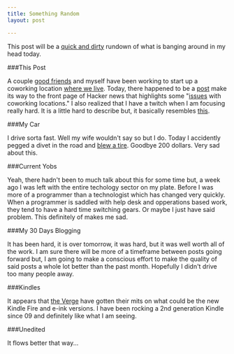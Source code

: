 ```yaml
---
title: Something Random
layout: post

---
```


This post will be a [quick and dirty][1] rundown of what is banging
around in my head today.

###This Post

A couple [good friends][2] and myself have been working to start up a
coworking location [where we live][3]. Today, there happened to be a
[post][5] make its way to the front page of Hacker news that highlights some
"[issues][4] with coworking locations." I also realized that I have a
twitch when I am focusing really hard. It is a little hard to describe
but, it basically resembles [this][6].

###My Car

I drive sorta fast. Well my wife wouldn't say so but I do. Today I
accidently pegged a divet in the road and [blew a tire][7]. Goodbye 200
dollars. Very sad about this.

###Current Yobs

Yeah, there hadn't been to much talk about this for some time but, a
week ago I was left with the entire techology sector on my plate. Before
I was more of a programmer than a technologist which has changed very
quickly. When a programmer is saddled with help desk and opperations
based work, they tend to have a hard time switching gears. Or maybe I
just have said problem. This definitely of makes me sad.

###My 30 Days Blogging

It has been hard, it is over tomorrow, it was hard, but it was well
worth all of the work. I am sure there will be more of a timeframe
between posts going forward but, I am going to make a conscious effort
to make the quality of said posts a whole lot better than the past
month. Hopefully I didn't drive too many people away.

###Kindles

It appears that [the Verge][8] have gotten their mits on what could be
the new Kindle Fire and e-ink versions. I have been rocking a 2nd
generation Kindle since 09 and definitely like what I am seeing.

###Unedited

It flows better that way...

[1]: https://gimmebar.com/view/5031916aaac422225b000016/big
[2]: http://1.bp.blogspot.com/-PMU7W3HEbaQ/T8NBPZ66XFI/AAAAAAAABYk/AQCRm7tEoMM/s1600/friendship_kittens.png
[3]: http://cloudbacon.com
[4]: #
[5]: http://founderware.co/start-up/ten-rules-for-shared-working-spaces/
[6]: #
[7]: http://weknowmemes.com/wp-content/uploads/2012/06/fuck-you-i-am-cat.jpg
[8]: http://www.theverge.com/2012/8/30/3280770/amazon-kindle-paperwhite-display
